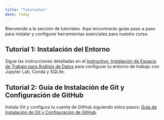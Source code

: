 ```yaml
---
title: "Tutoriales"
date: today
---
```


Bienvenido a la sección de tutoriales. Aquí encontrarás guías paso a paso para instalar y configurar herramientas esenciales para nuestro curso.

## Tutorial 1: Instalación del Entorno

Sigue las instrucciones detalladas en el [Instructivo: Instalación de Espacio de Trabajo para Análisis de Datos](instalar_ambiente.qmd) para configurar tu entorno de trabajo con Jupyter Lab, Conda y SQLite.

## Tutorial 2: Guía de Instalación de Git y Configuración de GitHub

Instala Git y configura tu cuenta de GitHub siguiendo estos pasos: [Guía de Instalación de Git y Configuración de GitHub](instalar_git.qmd).